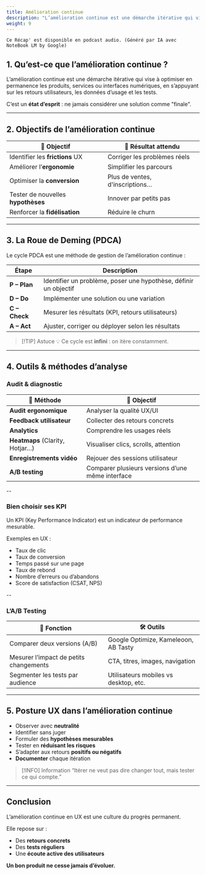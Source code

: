 ```yaml
---
title: Amélioration continue
description: "L’amélioration continue est une démarche itérative qui vise à optimiser en permanence les produits, services ou interfaces numériques, en s’appuyant sur les retours utilisateurs, les données d’usage et les tests."
weight: 9
---
```



`Ce Récap' est disponible en podcast audio. (Généré par IA avec NoteBook LM by Google)`

<SrtPlayer
  client:only="react"
  audioSrc="/podcasts/continuous-improvement.m4a"
  srtUrl="/podcasts/continuous-improvement.srt"
/>

## 1. Qu’est-ce que l’amélioration continue ?

L’amélioration continue est une démarche itérative qui vise à optimiser en permanence les produits, services ou interfaces numériques, en s’appuyant sur les retours utilisateurs, les données d’usage et les tests.

C’est un **état d’esprit** : ne jamais considérer une solution comme "finale".

---

## 2. Objectifs de l’amélioration continue

| 🎯 Objectif                        | 🔧 Résultat attendu             |
| ---------------------------------- | ------------------------------- |
| Identifier les **frictions** UX    | Corriger les problèmes réels    |
| Améliorer l’**ergonomie**          | Simplifier les parcours         |
| Optimiser la **conversion**        | Plus de ventes, d'inscriptions… |
| Tester de nouvelles **hypothèses** | Innover par petits pas          |
| Renforcer la **fidélisation**      | Réduire le churn                |

---

## 3. La Roue de Deming (PDCA)

Le cycle PDCA est une méthode de gestion de l’amélioration continue :

| Étape         | Description                                                      |
| ------------- | ---------------------------------------------------------------- |
| **P – Plan**  | Identifier un problème, poser une hypothèse, définir un objectif |
| **D – Do**    | Implémenter une solution ou une variation                        |
| **C – Check** | Mesurer les résultats (KPI, retours utilisateurs)                |
| **A – Act**   | Ajuster, corriger ou déployer selon les résultats                |

> [!TIP] Astuce
> 💡 Ce cycle est **infini** : on itère constamment.

---

## 4. Outils & méthodes d’analyse

### Audit & diagnostic

| 🔧 Méthode                      | 🎯 Objectif                                      |
| ------------------------------- | ------------------------------------------------ |
| **Audit ergonomique**           | Analyser la qualité UX/UI                        |
| **Feedback utilisateur**        | Collecter des retours concrets                   |
| **Analytics**                   | Comprendre les usages réels                      |
| **Heatmaps** (Clarity, Hotjar…) | Visualiser clics, scrolls, attention             |
| **Enregistrements vidéo**       | Rejouer des sessions utilisateur                 |
| **A/B testing**                 | Comparer plusieurs versions d’une même interface |

--

### Bien choisir ses KPI

Un KPI (Key Performance Indicator) est un indicateur de performance mesurable.

Exemples en UX :

- Taux de clic
- Taux de conversion
- Temps passé sur une page
- Taux de rebond
- Nombre d’erreurs ou d’abandons
- Score de satisfaction (CSAT, NPS)

--

### L’A/B Testing

| 📌 Fonction                            | 🛠 Outils                              |
| -------------------------------------- | ------------------------------------- |
| Comparer deux versions (A/B)           | Google Optimize, Kameleoon, AB Tasty  |
| Mesurer l’impact de petits changements | CTA, titres, images, navigation       |
| Segmenter les tests par audience       | Utilisateurs mobiles vs desktop, etc. |

---

## 5. Posture UX dans l’amélioration continue

- Observer avec **neutralité**
- Identifier sans juger
- Formuler des **hypothèses mesurables**
- Tester en **réduisant les risques**
- S’adapter aux retours **positifs ou négatifs**
- **Documenter** chaque itération

> [!INFO] Information
> “Itérer ne veut pas dire changer tout, mais tester ce qui compte.”

---

## Conclusion

L’amélioration continue en UX est une culture du progrès permanent.

Elle repose sur :

- Des **retours concrets**
- Des **tests réguliers**
- Une **écoute active des utilisateurs**

**Un bon produit ne cesse jamais d’évoluer.**

